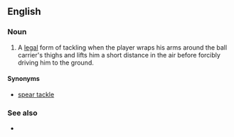 ==English==

===Noun===
{{en-noun}}

# {{rugby union|rugby league}} A [[legal]] form of tackling when the player wraps his arms around the ball carrier's thighs and lifts him a short distance in the air before forcibly driving him to the ground.

====Synonyms====
* [[spear tackle]]

===See also===
*{{pedialite}}